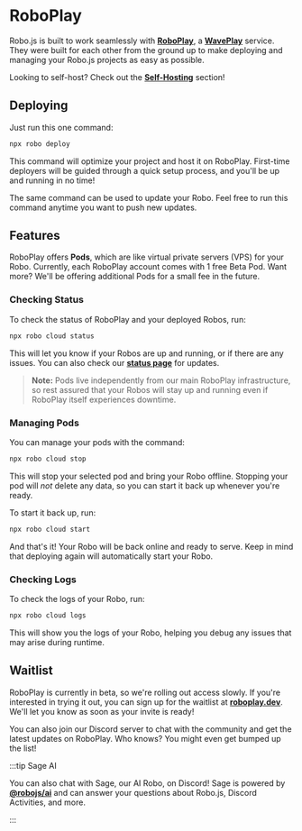 
# RoboPlay

Robo.js is built to work seamlessly with **[RoboPlay](https://roboplay.dev)**, a **[WavePlay](https://waveplay.com)** service. They were built for each other from the ground up to make deploying and managing your Robo.js projects as easy as possible.

Looking to self-host? Check out the **[Self-Hosting](./self-host)** section!

## Deploying

Just run this one command:

```bash
npx robo deploy
```

This command will optimize your project and host it on RoboPlay. First-time deployers will be guided through a quick setup process, and you'll be up and running in no time!

The same command can be used to update your Robo. Feel free to run this command anytime you want to push new updates.

## Features

RoboPlay offers **Pods**, which are like virtual private servers (VPS) for your Robo. Currently, each RoboPlay account comes with 1 free Beta Pod. Want more? We'll be offering additional Pods for a small fee in the future.

### Checking Status

To check the status of RoboPlay and your deployed Robos, run:

```bash
npx robo cloud status
```

This will let you know if your Robos are up and running, or if there are any issues. You can also check our **[status page](https://status.roboplay.dev)** for updates.

> **Note:** Pods live independently from our main RoboPlay infrastructure, so rest assured that your Robos will stay up and running even if RoboPlay itself experiences downtime.

### Managing Pods

You can manage your pods with the command:

```bash
npx robo cloud stop
```

This will stop your selected pod and bring your Robo offline. Stopping your pod will *not* delete any data, so you can start it back up whenever you're ready.

To start it back up, run:

```bash
npx robo cloud start
```

And that's it! Your Robo will be back online and ready to serve. Keep in mind that deploying again will automatically start your Robo.

### Checking Logs

To check the logs of your Robo, run:

```bash
npx robo cloud logs
```

This will show you the logs of your Robo, helping you debug any issues that may arise during runtime.

## Waitlist

RoboPlay is currently in beta, so we're rolling out access slowly. If you're interested in trying it out, you can sign up for the waitlist at **[roboplay.dev](https://roboplay.dev)**. We'll let you know as soon as your invite is ready!

You can also join our Discord server to chat with the community and get the latest updates on RoboPlay. Who knows? You might even get bumped up the list!

<CardRow>
	<Card href="https://roboplay.dev/discord" title="✨ Discord Server" description="Join our Discord community!" />
</CardRow>

:::tip Sage AI

You can also chat with Sage, our AI Robo, on Discord! Sage is powered by **[@robojs/ai](../plugins/ai)** and can answer your questions about Robo.js, Discord Activities, and more.

:::
